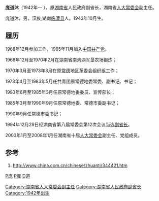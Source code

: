 {{expand|time=2009-08-02T11:19:22+00:00}}

'''庞道沐'''（1942年— ），原[[湖南省|湖南省]]人民政府副省长，湖南省[[人大常委会|人大常委会]]副主任。

庞道沐，男，汉族,湖南[[临澧县|临澧县]]人。1942年10月生。

==履历==

1968年12月参加工作，1965年11月加入[[中国共产党|中国共产党]]。

1968年12月至1970年2月在湖南省南湾湖军垦农场锻炼；

1970年3月至1973年3月在原[[常德|常德]]地区革委会组织组工作；

1973年4月至1983年5月任共青团原常德地委常委、副书记、书记；

1983年6月至1985年3月任原常德地委委员、宣传部长；

1985年3月至1990年9月任原常德地委、常德市委副书记；

1990年9月任常德市委书记；

1994年12月29日经湖南省第八届常委会第12次会议当选[[副省长|副省长]]。

2003年1月至2008年1月任湖南省十届[[人大常委会|人大常委会]]副主任、党组成员。

==参考==
#[http://www.china.com.cn/chinese/zhuanti/344421.htm http://www.china.com.cn/chinese/zhuanti/344421.htm] {{Wayback|url=http://www.china.com.cn/chinese/zhuanti/344421.htm |date=20160305013932 }}
{{中华人民共和国常德市正职领导人}}

[[category:临澧县人|P庞]]
[[category:中共常德市委書記|P庞]]
[[category:庞姓|D道]]
[[Category:湖南省人大常委会副主任|Category:湖南省人大常委会副主任]]
[[Category:湖南省人民政府副省长|Category:湖南省人民政府副省长]]
[[Category:1942年出生|Category:1942年出生]]